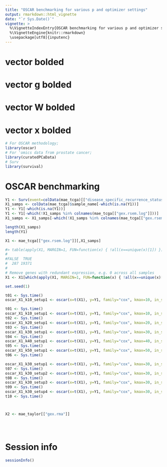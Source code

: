```yaml
---
title: "OSCAR benchmarking for various p and optimizer settings"
output: rmarkdown::html_vignette
date: "`r Sys.Date()`"
vignette: >
  %\VignetteIndexEntry{OSCAR benchmarking for various p and optimizer settings}
  %\VignetteEngine{knitr::rmarkdown}
  \usepackage[utf8]{inputenc}
---
```

\newcommand{\vertiii}[1]{{\left\vert\kern-0.25ex\left\vert\kern-0.25ex\left\vert #1 
    \right\vert\kern-0.25ex\right\vert\kern-0.25ex\right\vert}}
\newcommand{\bbeta}{\boldsymbol{\beta}}      # vector \beta bolded
\newcommand{\bg}{{\boldsymbol{g}}}           # vector g bolded
\newcommand{\bW}{{\boldsymbol{W}}}           # vector W bolded
\newcommand{\x}{{\boldsymbol{x}}}            # vector x bolded

```r
# For OSCAR methodology; 
library(oscar)
# For 'omics data from prostate cancer;
library(curatedPCaData)
# Surv
library(survival)
```

# OSCAR benchmarking

```r

Y1 <- Surv(event=colData(mae_tcga)[["disease_specific_recurrence_status"]], time=colData(mae_tcga)[["days_to_disease_specific_recurrence"]])
X1_samps <- colData(mae_tcga)$sample_name[-which(is.na(Y1))]
Y1 <- Y1[-which(is.na(Y1))]
Y1 <- Y1[-which(!X1_samps %in% colnames(mae_tcga[["gex.rsem.log"]]))]
X1_samps <- X1_samps[-which(!X1_samps %in% colnames(mae_tcga[["gex.rsem.log"]]))]

length(X1_samps)
length(Y1)

X1 <- mae_tcga[["gex.rsem.log"]][,X1_samps]

#> table(apply(X1, MARGIN=1, FUN=function(x) { !all(x==unique(x)[1]) }))
#
#FALSE  TRUE 
#  287 19371
#
# Remove genes with redundant expression, e.g. 0 across all samples
X1 <- X1[which(apply(X1, MARGIN=1, FUN=function(x) { !all(x==unique(x)[1]) })),]

set.seed(1)

t01 <- Sys.time()
oscar_X1_k10_setup1 <- oscar(x=t(X1), y=Y1, family="cox", kmax=10, in_selection=3, percentage=0.01, solver="DBDC")

t01 <- Sys.time()
oscar_X1_k10_setup1 <- oscar(x=t(X1), y=Y1, family="cox", kmax=10, in_selection=3, percentage=0.01, solver="LMBM")
t02 <- Sys.time()
oscar_X1_k20_setup1 <- oscar(x=t(X1), y=Y1, family="cox", kmax=20, in_selection=3, percentage=0.01, solver="LMBM")
t03 <- Sys.time()
oscar_X1_k30_setup1 <- oscar(x=t(X1), y=Y1, family="cox", kmax=30, in_selection=3, percentage=0.01, solver="LMBM")
t04 <- Sys.time()
oscar_X1_k40_setup1 <- oscar(x=t(X1), y=Y1, family="cox", kmax=40, in_selection=3, percentage=0.01, solver="LMBM")
t05 <- Sys.time()
oscar_X1_k50_setup1 <- oscar(x=t(X1), y=Y1, family="cox", kmax=50, in_selection=3, percentage=0.01, solver="LMBM")
t06 <- Sys.time()

oscar_X1_k30_setup1 <- oscar(x=t(X1), y=Y1, family="cox", kmax=30, in_selection=3, percentage=0.005, solver="LMBM")
t07 <- Sys.time()
oscar_X1_k30_setup2 <- oscar(x=t(X1), y=Y1, family="cox", kmax=30, in_selection=3, percentage=0.02, solver="LMBM")
t08 <- Sys.time()
oscar_X1_k30_setup3 <- oscar(x=t(X1), y=Y1, family="cox", kmax=30, in_selection=3, percentage=0.05, solver="LMBM")
t09 <- Sys.time()
oscar_X1_k30_setup4 <- oscar(x=t(X1), y=Y1, family="cox", kmax=30, in_selection=3, percentage=0.10, solver="LMBM")
t10 <- Sys.time()



X2 <- mae_taylor[["gex.rma"]]





```


# Session info

```r
sessionInfo()
```

